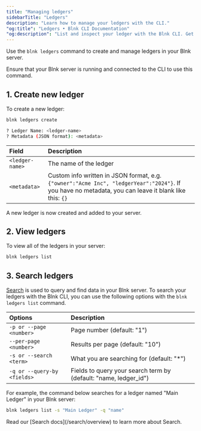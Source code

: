 ```yaml
---
title: "Managing ledgers"
sidebarTitle: "Ledgers"
description: "Learn how to manage your ledgers with the CLI."
"og:title": "Ledgers • Blnk CLI Documentation"
"og:description": "List and inspect your ledger with the Blnk CLI. Get guidance on commands, output formats, and how to explore your accounts structure"
---
```



Use the `blnk ledgers` command to create and manage ledgers in your Blnk server. 

<Note>
    Ensure that your Blnk server is running and connected to the CLI to use this command.
</Note>

## 1. Create new ledger

To create a new ledger:

```sh Shell
blnk ledgers create
```
```sh Output
? Ledger Name: <ledger-name>
? Metadata (JSON format): <metadata>
```

| Field | Description |
| :--- | :--- |
| `<ledger-name>` | The name of the ledger |
| `<metadata>` | Custom info written in JSON format, e.g. `{"owner":"Acme Inc", "ledgerYear":"2024"}`. If you have no metadata, you can leave it blank like this: `{}` |

A new ledger is now created and added to your server.

## 2. View ledgers

To view all of the ledgers in your server:

```sh Shell
blnk ledgers list
```

## 3. Search ledgers

[Search](/search/overview) is used to query and find data in your Blnk server. To search your ledgers with the Blnk CLI, you can use the following options with the `blnk ledgers list` command.

| Options | Description |
| :--- | :--- |
| `-p or --page <number>` | Page number (default: "1") |
| `--per-page <number>` | Results per page (default: "10") |
| `-s or --search <term>` | What you are searching for (default: "*") |
| `-q or --query-by <fields>` | Fields to query your search term by (default: "name, ledger_id") |

For example, the command below searches for a ledger named "Main Ledger" in your Blnk server:

```sh Shell
blnk ledgers list -s "Main Ledger" -q "name"
```

<Tip>
    Read our [Search docs](/search/overview) to learn more about Search.
</Tip>

<NeedHelp />
